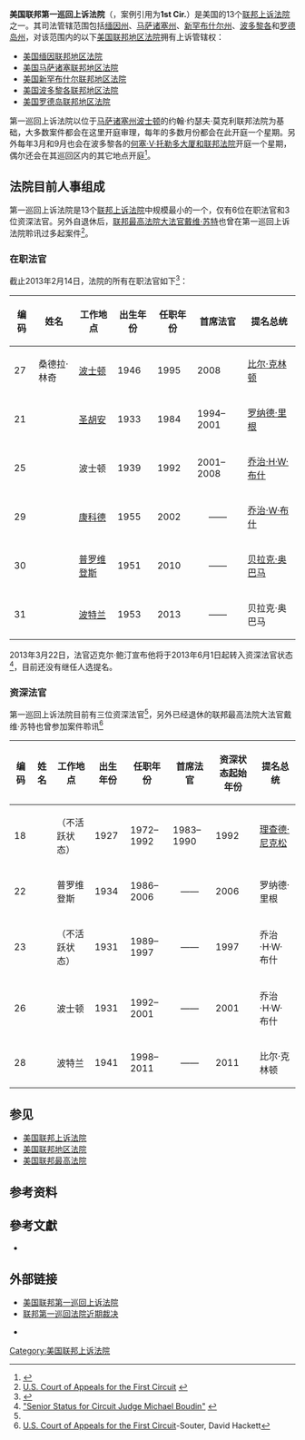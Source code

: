 {{noteTA
|G1=USState
|G2=美國總統
}}
{{Infobox U.S. court of appeals
|circuit name = 美国联邦第一巡回上诉法院
|abbrev = 1st Cir.
|appeals from = 缅因
|appeals from2 = 马萨诸塞
|appeals from3 = 新罕布什尔
|appeals from4 = 波多黎各
|appeals from5 = 罗德岛
|location = {{USA}}[[马萨诸塞州|马萨诸塞州]][[波士顿|波士顿]]{{link-en|约翰·约瑟夫·莫克利联邦法院|John Joseph Moakley United States Courthouse}}
|map image name = 
|map image width = 
|map image caption = 
|seal = Seal of the United States Court of Appeals for the First Circuit.svg
|seal size = 150
|chief judge = {{link-en|桑德拉·林奇|Sandra Lynch}}
|active judges = 6人
|senior judges = 3人+退休的[[联邦最高法院大法官|联邦最高法院大法官]][[戴维·苏特|戴维·苏特]]
|established = 1891年6月16日
|official site = http://www.ca1.uscourts.gov/
}}

'''美国联邦第一巡回上诉法院'''（{{lang-en|United States Court of Appeals for the First Circuit}}，案例引用为'''1st Cir.'''）是美国的13个[[美国联邦上诉法院|联邦上诉法院]]之一。其司法管辖范围包括[[缅因州|缅因州]]、[[马萨诸塞州|马萨诸塞州]]、[[新罕布什尔州|新罕布什尔州]]、[[波多黎各|波多黎各]]和[[罗德岛州|罗德岛州]]，对该范围内的以下[[美国联邦地区法院|美国联邦地区法院]]拥有上诉管辖权：

* [[美国缅因联邦地区法院|美国缅因联邦地区法院]]
* [[美国马萨诸塞联邦地区法院|美国马萨诸塞联邦地区法院]]
* [[美国新罕布什尔联邦地区法院|美国新罕布什尔联邦地区法院]]
* [[美国波多黎各联邦地区法院|美国波多黎各联邦地区法院]]
* [[美国罗德岛联邦地区法院|美国罗德岛联邦地区法院]]

第一巡回上诉法院以位于[[马萨诸塞州|马萨诸塞州]][[波士顿|波士顿]]的约翰·约瑟夫·莫克利联邦法院为基础，大多数案件都会在这里开庭审理，每年的多数月份都会在此开庭一个星期。另外每年3月和9月也会在波多黎各的[[何塞·V·托勒多大厦和联邦法院|何塞·V·托勒多大厦和联邦法院]]开庭一个星期，偶尔还会在其巡回区内的其它地点开庭<ref name="calendar">{{cite web|url=http://www.ca1.uscourts.gov/?content=calendar.htm|title=Court Calendar|publisher=United States Court of Appeals for the First Circuit|accessdate = 2012-10-26|quote=In January through June, and October through December, the Court usually sits for one week starting on the first Monday of the month. In either July or August, the court sits for one week. In September, the Court starts on the Wednesday after Labor Day and sits for the 3 days in that week and the 5 days in the following week. In November and March the court sits two weeks, with one week in Boston and one week in Puerto Rico. Court sittings are held in the morning, typically between 9:30 a.m. and 1:00 p.m.}}</ref>。

== 法院目前人事组成 ==
第一巡回上诉法院是13个[[联邦上诉法院|联邦上诉法院]]中规模最小的一个，仅有6位在职法官和3位资深法官。另外自退休后，[[联邦最高法院大法官|联邦最高法院大法官]][[戴维·苏特|戴维·苏特]]也曾在第一巡回上诉法院聆讯过多起案件<ref>[http://www.fjc.gov/servlet/nGetCourt?cid=19&order=c&ctype=ac&instate=01 U.S. Court of Appeals for the First Circuit] {{webarchive|url=https://web.archive.org/web/20131109163357/http://www.fjc.gov/servlet/nGetCourt?cid=19&order=c&ctype=ac&instate=01 |date=2013-11-09 }}</ref>。

===在职法官===
截止2013年2月14日，法院的所有在职法官如下<ref name="bios">{{cite web |url=http://www.fjc.gov/servlet/nGetCourt?cid=19&order=c&ctype=ac&instate=01 |title=U. S. Court of Appeals for the First Circuit |work=Official website of the Federal Judicial Center |accessdate=2013-05-26 |deadurl=yes |archiveurl=https://web.archive.org/web/20131109163357/http://www.fjc.gov/servlet/nGetCourt?cid=19&order=c&ctype=ac&instate=01 |archivedate=2013-11-09 }}</ref>：

{| class=wikitable
! 编码
! 姓名
! 工作地点
! 出生年份
! 任职年份
! 首席法官
! 提名总统
|-
| 27
| 桑德拉·林奇
| [[波士顿|波士顿]]
| 1946
| 1995
| 2008
| [[比尔·克林顿|比尔·克林顿]]
|-
| 21
| {{link-en|胡安·R·多鲁拉|Juan R. Torruella}}
| [[圣胡安_(波多黎各)|圣胡安]]
| 1933
| 1984
| 1994–2001
| [[罗纳德·里根|罗纳德·里根]]
|-
| 25
| {{link-en|迈克尔·鲍汀|Michael Boudin}}
| 波士顿
| 1939
| 1992
| 2001–2008
| [[乔治·H·W·布什|乔治·H·W·布什]]
|-
| 29
| {{link-en|杰夫瑞·R·霍华德|Jeffrey R. Howard}}
| [[康科德_(新罕布什尔州)|康科德]]
| 1955
| 2002
| align=center | ——
| [[乔治·W·布什|乔治·W·布什]]
|-
| 30
| {{link-en|奥杰塔·罗杰里·汤普森|Ojetta Rogeriee Thompson}}
| [[普罗维登斯|普罗维登斯]]
| 1951
| 2010
| align=center | ——
| [[贝拉克·奥巴马|贝拉克·奥巴马]]
|-
| 31
| {{link-en|小威廉·J·卡雅塔|William J. Kayatta, Jr.}}
| [[波特兰_(缅因州)|波特兰]]
| 1953
| 2013
| align=center | ——
| 贝拉克·奥巴马
|}

2013年3月22日，法官迈克尔·鲍汀宣布他将于2013年6月1日起转入资深法官状态<ref>[http://www.ca1.uscourts.gov/files/press/SenStatuspressrelease.pdf "Senior Status for Circuit Judge Michael Boudin"] {{webarchive|url=http://webarchive.loc.gov/all/20140608015409/http%3A//media.ca1.uscourts.gov/files/press/SenStatuspressrelease.pdf |date=2014-06-08 }}</ref>，目前还没有继任人选提名。

=== 资深法官 ===
第一巡回上诉法院目前有三位资深法官<ref name="bios" />，另外已经退休的联邦最高法院大法官戴维·苏特也曾参加案件聆讯<ref>[http://www.fjc.gov/servlet/nGetInfo?jid=2244&cid=19&ctype=ac&instate=01&highlight=null U.S. Court of Appeals for the First Circuit]-Souter, David Hackett</ref>

{| class=wikitable style="clear:both"
|- valign=bottom
! 编码
! 姓名
! 工作地点
! 出生年份
! 任职年份
! 首席法官
! 资深状态起始年份
! 提名总统
|-
| 18
| {{link-en|李文·H·坎贝尔|Levin H. Campbell}}
| （不活跃状态）
| 1927
| 1972–1992
| 1983–1990
| 1992
| [[理查德·尼克松|理查德·尼克松]]
|-
| 22
| {{link-en|布鲁斯·M·塞尔亚|Bruce M. Selya}}
| 普罗维登斯
| 1934
| 1986–2006
| align=center | ——
| 2006
| 罗纳德·里根
|-
| 23
| {{link-en|康拉德·K·塞尔|Conrad K. Cyr}}
| （不活跃状态）
| 1931
| 1989–1997
| align=center | ——
| 1997
| 乔治·H·W·布什
|-
| 26
| {{link-en|诺曼·H·史塔尔|Norman H. Stahl}}
| 波士顿
| 1931
| 1992–2001
| align=center | ——
| 2001
| 乔治·H·W·布什
|-
| 28
| {{link-en|科米特·利普兹|Kermit Lipez}}
| 波特兰
| 1941
| 1998–2011
| align=center | ——
| 2011
| 比尔·克林顿
|}

== 参见 ==
*[[美国联邦上诉法院|美国联邦上诉法院]]
*[[美国联邦地区法院|美国联邦地区法院]]
*[[美国联邦最高法院|美国联邦最高法院]]

== 参考资料 ==
{{reflist}}

==參考文獻==
{{refbegin}}
* {{cite book| first=George| last=Dargo| title=A History of the United States Court of Appeals for the First Circuit: Volume I, 1891–1960| year=1993}}
{{refend}}

== 外部链接 ==
* [http://www.ca1.uscourts.gov/ 美国联邦第一巡回上诉法院]
* [http://caselaw.lp.findlaw.com/scripts/getcase.pl?court=1st&navby=year&year=recent 联邦第一巡回法院近期裁决]
<!--Perhaps we should list annual reports here? This one was tough to find, which is why I'm listing it here.-->
* {{cite web | title=2002 Annual Report | author=United States Courts for the First Circuit | url=http://www.ca1.uscourts.gov/circuitexec/2002annualrpt.pdf | archiveurl=https://web.archive.org/web/20041015220404/http://www.ca1.uscourts.gov/circuitexec/2002annualrpt.pdf | archivedate=2004-10-15 | deadurl=yes }}

{{USCourtsOfAppeals|state=collapsed}}
{{United States judiciaries|state=collapsed}}

[[Category:美国联邦上诉法院|Category:美国联邦上诉法院]]